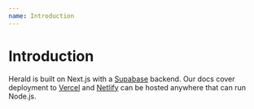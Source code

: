 ```yaml
---
name: Introduction
---
```



<NextSeo
	title='Introduction to Herald'
	description='Simple, open-source platform to announce product updates'
/>

# Introduction

Herald is built on Next.js with a [Supabase](https://supabase.io) backend. Our docs cover deployment to [Vercel](/docs/deployment/vercel) and [Netlify](/docs/deployment/netlify) can be hosted anywhere that can run Node.js.
